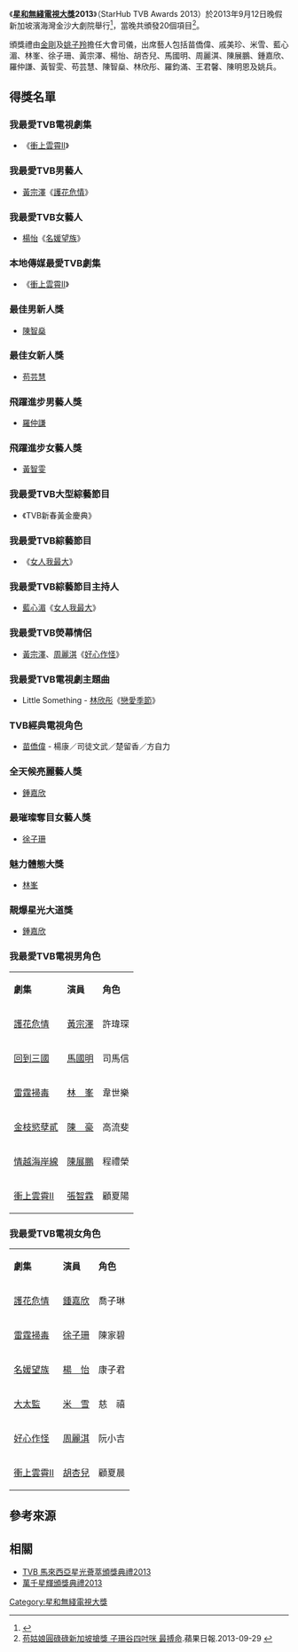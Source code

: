 《'''[[星和無綫電視大獎|星和無綫電視大獎]]2013'''》（StarHub TVB Awards 2013）於2013年9月12日晚假新加坡濱海灣金沙大劇院舉行<ref>{{Cite web |url=http://img.b.tvb.com/wp-content/blogs.dir/tvbi/files/2013/12/20130928_e3808ae6989fe5928ce784a1e7b6abe99bbbe8a696e5a4a7e78d8e2013e3808bpress-release_post.pdf |title=《星和無綫電視大獎 2012》 新加坡最強電視頒獎盛事 《星和無綫電視大獎 2013》圓滿舉行 黃宗澤、楊怡榮膺獅城「我最愛 TVB 男女藝人」 TVBI新聞稿(即時發佈) |access-date=2016-12-01 |archive-date=2020-10-12 |archive-url=https://web.archive.org/web/20201012031302/http://img.b.tvb.com/wp-content/blogs.dir/tvbi/files/2013/12/20130928_e3808ae6989fe5928ce784a1e7b6abe99bbbe8a696e5a4a7e78d8e2013e3808bpress-release_post.pdf |dead-url=no }}</ref>，當晚共頒發20個項目<ref>[http://hk.apple.nextmedia.com/entertainment/art/20130929/18442255 苟姑娘圓碌碌新加坡搶獎 子珊谷四吋咪 最搏命].蘋果日報.2013-09-29 {{Wayback|url=http://hk.apple.nextmedia.com/entertainment/art/20130929/18442255 |date=20161201211558 }}</ref>。

頒獎禮由[[金剛_(藝人)|金剛]]及[[姚子羚|姚子羚]]擔任大會司儀，出席藝人包括苗僑偉、戚美珍、米雪、藍心湄、林峯、徐子珊、黃宗澤、楊怡、胡杏兒、馬國明、周麗淇、陳展鵬、鍾嘉欣、羅仲謙、黃智雯、苟芸慧、陳智燊、林欣彤、羅鈞滿、王君馨、陳明恩及姚兵。

==得獎名單==
===我最愛TVB電視劇集===
*《[[衝上雲霄II|衝上雲霄II]]》
===我最愛TVB男藝人===
*[[黃宗澤|黃宗澤]]《[[護花危情|護花危情]]》

===我最愛TVB女藝人===
*[[楊怡|楊怡]]《[[名媛望族|名媛望族]]》

===本地傳媒最愛TVB劇集===
*《[[衝上雲霄II|衝上雲霄II]]》
===最佳男新人獎===
*[[陳智燊|陳智燊]]
===最佳女新人獎===
*[[苟芸慧|苟芸慧]]
===飛躍進步男藝人獎===
*[[羅仲謙|羅仲謙]]
===飛躍進步女藝人獎===
*[[黃智雯|黃智雯]]
===我最愛TVB大型綜藝節目===
*《TVB新春黃金慶典》
===我最愛TVB綜藝節目===
*《[[女人我最大|女人我最大]]》
===我最愛TVB綜藝節目主持人===
*[[藍心湄|藍心湄]]《[[女人我最大|女人我最大]]》

===我最愛TVB熒幕情侶===
*[[黃宗澤|黃宗澤]]、[[周麗淇|周麗淇]]《[[好心作怪|好心作怪]]》

===我最愛TVB電視劇主題曲===
*Little Something - [[林欣彤|林欣彤]]《[[戀愛季節|戀愛季節]]》

===TVB經典電視角色===
*[[苗僑偉|苗僑偉]] - 楊康／司徒文武／楚留香／方自力

===全天候亮麗藝人獎===
*[[鍾嘉欣|鍾嘉欣]]
===最璀璨奪目女藝人獎===
*[[徐子珊|徐子珊]]
===魅力體態大獎===
*[[林峯|林峯]]
===靚爆星光大道獎===
*[[鍾嘉欣|鍾嘉欣]]
===我最愛TVB電視男角色===
{|class="wikitable" width="500px"
|- style="background:cornflowerblue; color:white" align=center
|'''劇集'''||'''演員'''||'''角色'''
|-
|[[護花危情|護花危情]]||[[黃宗澤|黃宗澤]]||許瑋琛
|-
|[[回到三國|回到三國]]||[[馬國明|馬國明]]||司馬信
|-
|[[雷霆掃毒|雷霆掃毒]]||[[林峯|林　峯]]||韋世樂
|-
|[[金枝慾孽貳|金枝慾孽貳]]||[[陳豪_(演員)|陳　豪]]||高流斐
|-
|[[情越海岸線|情越海岸線]]||[[陳展鵬|陳展鵬]]||程禮榮
|-
|[[衝上雲霄II|衝上雲霄II]]||[[張智霖|張智霖]]||顧夏陽
|}

===我最愛TVB電視女角色===
{|class="wikitable" width="500px"
|- style="background:cornflowerblue; color:white" align=center
|'''劇集'''||'''演員'''||'''角色'''
|-
|[[護花危情|護花危情]]||[[鍾嘉欣|鍾嘉欣]]||喬子琳
|-
|[[雷霆掃毒|雷霆掃毒]]||[[徐子珊|徐子珊]]||陳家碧
|-
|[[名媛望族|名媛望族]]||[[楊怡|楊　怡]]||康子君
|-
|[[大太監|大太監]]||[[米雪|米　雪]]||慈　禧
|-
|[[好心作怪|好心作怪]]||[[周麗淇|周麗淇]]||阮小吉
|-
|[[衝上雲霄II|衝上雲霄II]]||[[胡杏兒|胡杏兒]]||顧夏晨
|}

==參考來源==
{{reflist}}

==相關==
*[[TVB_馬來西亞星光薈萃頒獎典禮2013|TVB 馬來西亞星光薈萃頒獎典禮2013]]
*[[萬千星輝頒獎典禮2013|萬千星輝頒獎典禮2013]]
{{星和無綫電視大獎}}
[[Category:星和無綫電視大獎|Category:星和無綫電視大獎]]
